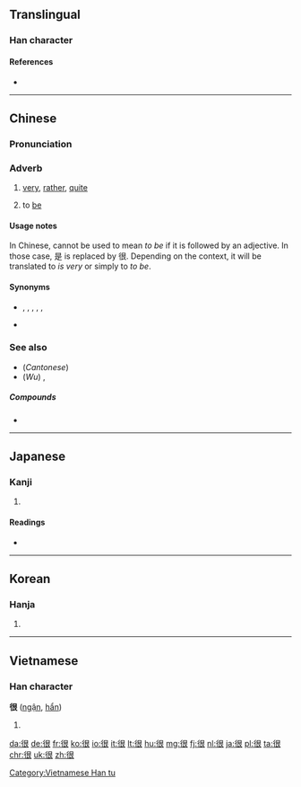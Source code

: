 ==Translingual==
{{stroke order}}
===Han character===
{{Han char|rn=60|rad=彳|as=06|sn=9|four=2723<sub>2</sub>|canj=竹人日女 (HOAV)|ids=⿰[[彳]][[艮]]}}

====References====
* {{Han ref|kx=0366.130|dkj=10093|dj=0687.070|hdz=20822.010|uh=5F88|ud=24456|bh=ABDC|bd=43996}}

----

==Chinese==
{{zh-forms}}

===Pronunciation===
{{zh-pron
|m=hěn
|ma=y
|c=han2
|h=pfs=hàn
|mn=hún
|w=2hen
|mc=y
|oc=y
|cat=adv
}}

===Adverb===
{{zh-adv}}

# {{context|Beginning Mandarin|lang=zh|sort=hen3}} [[very]], [[rather]], [[quite]]
#: {{zh-usex|我 很 喜歡。|I like it very much.}}
# {{non-gloss definition|(when linking a noun and an adjective)}} to [[be]]
#: {{zh-usex|我 '''很''' 餓。|I am hungry.}}

====Usage notes====
In Chinese, {{zh-l|是}} cannot be used to mean ''to be'' if it is followed by an adjective. In those case, 是 is replaced by 很. Depending on the context, it will be translated to ''is very'' or simply to ''to be''.
{{zh-usex|他 很 高兴。|He is (very) happy}}

====Synonyms====
* {{zh-l|非常|very, highly}}, {{zh-l|十分|extremly}}, {{zh-l|太|extremely, too much}}, {{zh-l|挺|very}}, {{zh-l|好}}, {{zh-l|蠻/蛮|very}}
* {{zh-l|是|to be}}

===See also===
* (''Cantonese'') {{zh-l|好}}
* (''Wu'') {{zh-l|蠻/蛮}}, {{zh-l|老}}

=====Compounds=====
* {{zh-l|很少}}

----

==Japanese==

===Kanji===
{{ja-kanji|grade=|rs=彳06}}

# {{defn|lang=ja|sort=彳06}}

====Readings====
* {{ja-readings|on=[[こん]] (kon)|kun=[[もとる]] (motoru)}}

----

==Korean==

===Hanja===
{{ko-hanja|hangeul=흔|eumhun=|rv=heun|mr=hŭn|y=hun}}

# {{defn|lang=ko|sort=彳06}}

----

==Vietnamese==

===Han character===
'''很''' ([[ngận]], [[hẩn]])

# {{defn|lang=vi}}

[[Category:Vietnamese Han tu]]

[[da:很]]
[[de:很]]
[[fr:很]]
[[ko:很]]
[[io:很]]
[[it:很]]
[[lt:很]]
[[hu:很]]
[[mg:很]]
[[fj:很]]
[[nl:很]]
[[ja:很]]
[[pl:很]]
[[ta:很]]
[[chr:很]]
[[uk:很]]
[[zh:很]]
